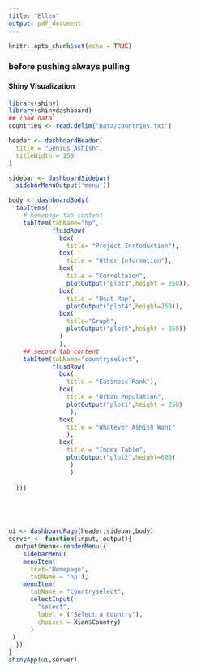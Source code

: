 ```yaml
---
title: "Ellen"
output: pdf_document
---
```


```r
knitr::opts_chunk$set(echo = TRUE)
```

### before pushing always pulling

#### Shiny Visualization
```r
library(shiny)
library(shinydashboard)
## load data 
countries <- read.delim("Data/countries.txt")

```

```r
header <- dashboardHeader(
  title = "Genius Ashish",
  titleWidth = 250
)

sidebar <- dashboardSidebar(
  sidebarMenuOutput('menu'))

body <- dashboardBody(
  tabItems(
    # homepage tab content
    tabItem(tabName="hp",
            fluidRow(
              box(
                title= "Project Inrtoduction"),
              box(
                title = "Other Information"),
              box(
                title = "Correltaion",
                plotOutput("plot3",height = 250)),
              box(
                title = "Heat Map",
                plotOutput("plot4",height=250)),
              box(
                title="Graph",
                plotOutput("plot5",height = 250))
              )
              ),
    ## second tab content
    tabItem(tabName="countryselect",
            fluidRow(
              box(
                title = "Easiness Rank"),
              box(
                title = "Urban Population",
                plotOutput("plot1",height = 250)
                 ),
              box(
                title = "Whatever Ashish Want"
                ),
              box(
                title = "Index Table",
                plotOutput("plot2",height=600)
                 )
                 )
    
  )))


   


ui <- dashboardPage(header,sidebar,body)
server <- function(input, output){
  output$menu<-renderMenu({
    sidebarMenu(
    menuItem(
      text='Homepage',
      tabName = 'hp'),
    menuItem(
      tabName = "countryselect",
      selectInput(
        "select",
        label = ("Select a Country"),
        choices = Xian$Country)
      )
 )
  })
}
shinyApp(ui,server)

```

